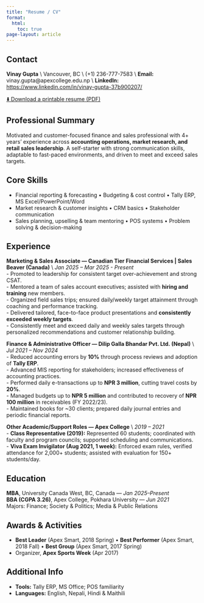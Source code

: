 ```yaml
---
title: "Resume / CV"
format:
  html:
    toc: true
page-layout: article
---
```


## Contact

**Vinay Gupta** \\ Vancouver, BC \\ (+1) 236-777-7583 \\ **Email:** vinay.gupta\@apexcollege.edu.np \\ **LinkedIn:** <https://www.linkedin.com/in/vinay-gupta-37b900207/>

[⬇️ Download a printable resume (PDF)](files/Vinay_Gupta_Resume.pdf){target="_blank" rel="noopener"}

## Professional Summary

Motivated and customer-focused finance and sales professional with 4+ years’ experience across **accounting operations, market research, and retail sales leadership**. A self-starter with strong communication skills, adaptable to fast-paced environments, and driven to meet and exceed sales targets.

## Core Skills

-   Financial reporting & forecasting • Budgeting & cost control • Tally ERP, MS Excel/PowerPoint/Word\
-   Market research & customer insights • CRM basics • Stakeholder communication\
-   Sales planning, upselling & team mentoring • POS systems • Problem solving & decision-making

## Experience

**Marketing & Sales Associate — Canadian Tier Financial Services \| Sales Beaver (Canada)** \\ *Jan 2025 – Mar 2025 - Present*\
- Promoted to leadership for consistent target over-achievement and strong CSAT.\
- Mentored a team of sales account executives; assisted with **hiring and training** new members.\
- Organized field sales trips; ensured daily/weekly target attainment through coaching and performance tracking.\
- Delivered tailored, face-to-face product presentations and **consistently exceeded weekly targets**.\
- Consistently meet and exceed daily and weekly sales targets through personalized recommendations and customer relationship building.

**Finance & Administrative Officer — Dilip Galla Bhandar Pvt. Ltd. (Nepal)** \\ *Jul 2021 – Nov 2024*\
- Reduced accounting errors by **10%** through process reviews and adoption of **Tally ERP**.\
- Advanced MIS reporting for stakeholders; increased effectiveness of accounting practices.\
- Performed daily e-transactions up to **NPR 3 million**, cutting travel costs by **20%**.\
- Managed budgets up to **NPR 5 million** and contributed to recovery of **NPR 100 million** in receivables (FY 2022/23).\
- Maintained books for \~30 clients; prepared daily journal entries and periodic financial reports.

**Other Academic/Support Roles — Apex College** \\ *2019 – 2021*\
- **Class Representative (2019):** Represented 60 students; coordinated with faculty and program councils; supported scheduling and communications.\
- **Viva Exam Invigilator (Aug 2021, 1 week):** Enforced exam rules, verified attendance for 2,000+ students; assisted with evaluation for 150+ students/day.

## Education

**MBA**, University Canada West, BC, Canada — *Jan 2025–Present*\
**BBA (CGPA 3.26)**, Apex College, Pokhara University — *Jun 2021*\
Majors: Finance; Society & Politics; Media & Public Relations

## Awards & Activities

-   **Best Leader** (Apex Smart, 2018 Spring) • **Best Performer** (Apex Smart, 2018 Fall) • **Best Group** (Apex Smart, 2017 Spring)\
-   Organizer, **Apex Sports Week** (Apr 2017)

## Additional Info

-   **Tools:** Tally ERP, MS Office; POS familiarity\
-   **Languages:** English, Nepali, Hindi & Maithili